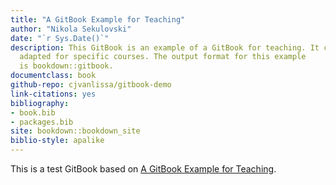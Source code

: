 ```yaml
--- 
title: "A GitBook Example for Teaching"
author: "Nikola Sekulovski"
date: "`r Sys.Date()`"
description: This GitBook is an example of a GitBook for teaching. It can be 
  adapted for specific courses. The output format for this example
  is bookdown::gitbook.
documentclass: book
github-repo: cjvanlissa/gitbook-demo
link-citations: yes
bibliography:
- book.bib
- packages.bib
site: bookdown::bookdown_site
biblio-style: apalike
---
```


This is a test GitBook based on [A GitBook Example for Teaching](https://cjvanlissa.github.io/gitbook-demo/).


